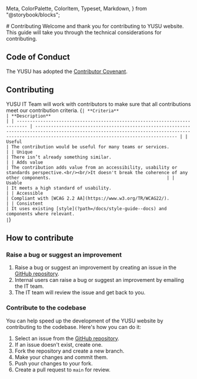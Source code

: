   Meta,
  ColorPalette,
  ColorItem,
  Typeset,
  Markdown,
} from "@storybook/blocks";

<Meta title="Contributing" />
# Contributing
Welcome and thank you for contributing to YUSU website. This guide will take you through the technical considerations for contributing.

## Code of Conduct
The YUSU has adopted the [Contributor Covenant](https://www.contributor-covenant.org/).
## Contributing

YUSU IT Team will work with contributors to make sure that all contributions meet our contribution criteria.
<Markdown>
{`
| **Criteria**                                                               | **Description**                                                                                                                                                                                    |
| -------------------------------------------------------------------------- | -------------------------------------------------------------------------------------------------------------------------------------------------------------------------------------------------- |
| Useful                                                                     | The contribution would be useful for many teams or services.                                                                                                                                       |
| Unique                                                                     | There isn’t already something similar.                                                                                                                                                             |
| Adds value                                                                 | The contribution adds value from an accessibility, usability or standards perspective.<br/><br/>It doesn't break the coherence of any other components.                                            |
| Usable                                                                     | It meets a high standard of usability.                                                                                                                                                             |
| Accessible                                                                 | Compliant with [WCAG 2.2 AA](https://www.w3.org/TR/WCAG22/).                                                                                                                                       |
| Consistent                                                                 | It uses existing [style](?path=/docs/style-guide--docs) and components where relevant.                                                                                                                                              |
`}
</Markdown>
## How to contribute

### Raise a bug or suggest an improvement

1. Raise a bug or suggest an improvement by creating an issue in the [GitHub repository](https://github.com/YUSU-Dev/Vue-3-Components/issues).
2. Internal users can raise a bug or suggest an improvement by emailing the IT team.
3. The IT team will review the issue and get back to you.

### Contribute to the codebase

You can help speed up the development of the YUSU website by contributing to the codebase. Here's how you can do it:
1. Select an issue from the [GitHub repository](https://github.com/YUSU-Dev/Vue-3-Components/issues).
2. If an issue doesn't exist, create one.
3. Fork the repository and create a new branch.
4. Make your changes and commit them.
5. Push your changes to your fork.
6. Create a pull request to `main` for review.
